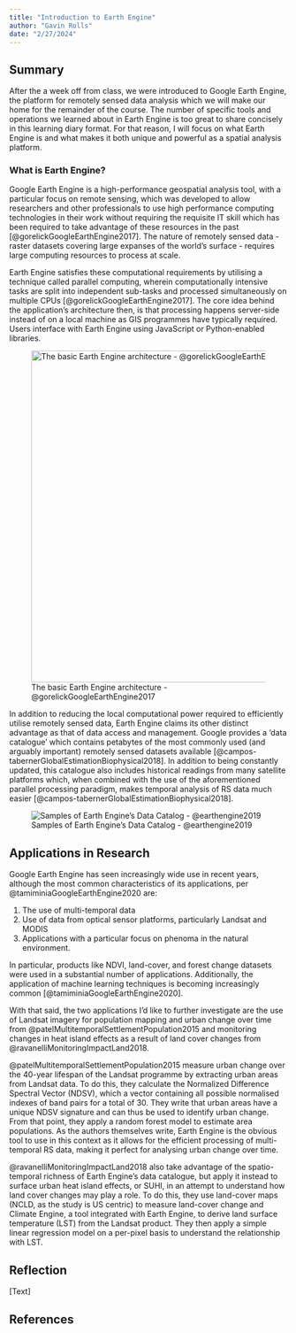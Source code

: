 ```yaml
---
title: "Introduction to Earth Engine"
author: "Gavin Rolls"
date: "2/27/2024"
---
```


## Summary

After the a week off from class, we were introduced to Google Earth Engine, the platform for remotely sensed data analysis which we will make our home for the remainder of the course. The number of specific tools and operations we learned about in Earth Engine is too great to share concisely in this learning diary format. For that reason, I will focus on what Earth Engine is and what makes it both unique and powerful as a spatial analysis platform.

### What is Earth Engine?

Google Earth Engine is a high-performance geospatial analysis tool, with a particular focus on remote sensing, which was developed to allow researchers and other professionals to use high performance computing technologies in their work without requiring the requisite IT skill which has been required to take advantage of these resources in the past [@gorelickGoogleEarthEngine2017]. The nature of remotely sensed data - raster datasets covering large expanses of the world's surface - requires large computing resources to process at scale.

Earth Engine satisfies these computational requirements by utilising a technique called parallel computing, wherein computationally intensive tasks are split into independent sub-tasks and processed simultaneously on multiple CPUs [@gorelickGoogleEarthEngine2017]. The core idea behind the application's architecture then, is that processing happens server-side instead of on a local machine as GIS programmes have typically required. Users interface with Earth Engine using JavaScript or Python-enabled libraries.

![The basic Earth Engine architecture - @gorelickGoogleEarthEngine2017](img/GEEArch.png){width="600"}

In addition to reducing the local computational power required to efficiently utilise remotely sensed data, Earth Engine claims its other distinct advantage as that of data access and management. Google provides a 'data catalogue' which contains petabytes of the most commonly used (and arguably important) remotely sensed datasets available [@campos-tabernerGlobalEstimationBiophysical2018]. In addition to being constantly updated, this catalogue also includes historical readings from many satellite platforms which, when combined with the use of the aforementioned parallel processing paradigm, makes temporal analysis of RS data much easier [@campos-tabernerGlobalEstimationBiophysical2018].

![Samples of Earth Engine's Data Catalog - @earthengine2019](img/Catalogue.bin.gif)

## Applications in Research

Google Earth Engine has seen increasingly wide use in recent years, although the most common characteristics of its applications, per @tamiminiaGoogleEarthEngine2020 are:

1.  The use of multi-temporal data
2.  Use of data from optical sensor platforms, particularly Landsat and MODIS
3.  Applications with a particular focus on phenoma in the natural environment.

In particular, products like NDVI, land-cover, and forest change datasets were used in a substantial number of applications. Additionally, the application of machine learning techniques is becoming increasingly common [@tamiminiaGoogleEarthEngine2020].

With that said, the two applications I'd like to further investigate are the use of Landsat imagery for population mapping and urban change over time from @patelMultitemporalSettlementPopulation2015 and monitoring changes in heat island effects as a result of land cover changes from @ravanelliMonitoringImpactLand2018.

@patelMultitemporalSettlementPopulation2015 measure urban change over the 40-year lifespan of the Landsat programme by extracting urban areas from Landsat data. To do this, they calculate the Normalized Difference Spectral Vector (NDSV), which a vector containing all possible normalised indexes of band pairs for a total of 30. They write that urban areas have a unique NDSV signature and can thus be used to identify urban change. From that point, they apply a random forest model to estimate area populations. As the authors themselves write, Earth Engine is the obvious tool to use in this context as it allows for the efficient processing of multi-temporal RS data, making it perfect for analysing urban change over time.

@ravanelliMonitoringImpactLand2018 also take advantage of the spatio-temporal richness of Earth Engine's data catalogue, but apply it instead to surface urban heat island effects, or SUHI, in an attempt to understand how land cover changes may play a role. To do this, they use land-cover maps (NCLD, as the study is US centric) to measure land-cover change and Climate Engine, a tool integrated with Earth Engine, to derive land surface temperature (LST) from the Landsat product. They then apply a simple linear regression model on a per-pixel basis to understand the relationship with LST.

## Reflection

\[Text\]

## **References**
